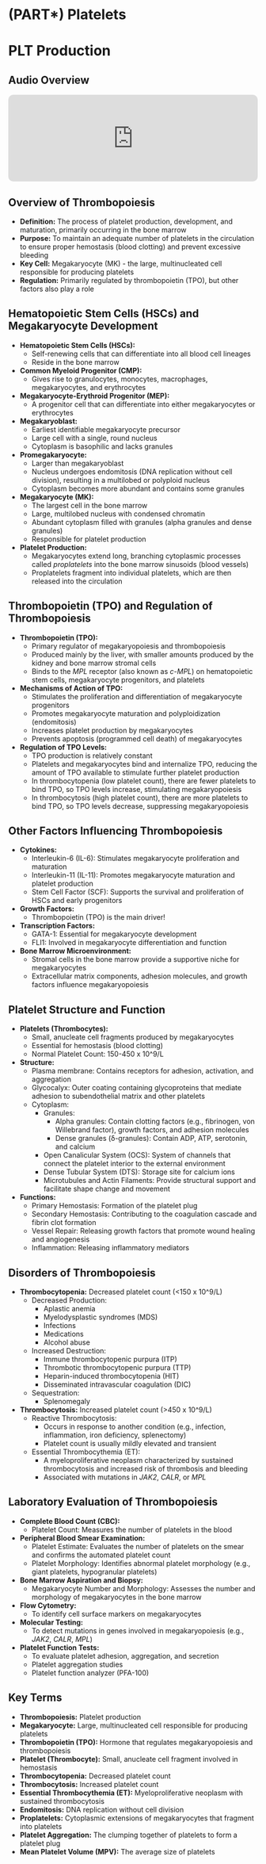 # (PART\*) Platelets


# PLT Production {-}

<div class="section level2 unnumbered">
  <h2 class="no-stick"><strong>Audio Overview</strong></h2>
  <center>
    <iframe allow="autoplay *; encrypted-media *; fullscreen *; clipboard-write" frameborder="0" height="175" style="width:100%;max-width:660px;overflow:hidden;border-radius:10px;" sandbox="allow-forms allow-popups allow-same-origin allow-scripts allow-storage-access-by-user-activation allow-top-navigation-by-user-activation" src="https://embed.podcasts.apple.com/us/podcast/thrombocytes/id1780125002?i=1000703167883"></iframe>
  </center>
</div>

## **Overview of Thrombopoiesis** {-}

*   **Definition:** The process of platelet production, development, and maturation, primarily occurring in the bone marrow
*   **Purpose:** To maintain an adequate number of platelets in the circulation to ensure proper hemostasis (blood clotting) and prevent excessive bleeding
*   **Key Cell:** Megakaryocyte (MK) - the large, multinucleated cell responsible for producing platelets
*   **Regulation:** Primarily regulated by thrombopoietin (TPO), but other factors also play a role

## **Hematopoietic Stem Cells (HSCs) and Megakaryocyte Development** {-}

*   **Hematopoietic Stem Cells (HSCs):**
    *   Self-renewing cells that can differentiate into all blood cell lineages
    *   Reside in the bone marrow
*   **Common Myeloid Progenitor (CMP):**
    *   Gives rise to granulocytes, monocytes, macrophages, megakaryocytes, and erythrocytes
*   **Megakaryocyte-Erythroid Progenitor (MEP):**
    *   A progenitor cell that can differentiate into either megakaryocytes or erythrocytes
*   **Megakaryoblast:**
    *   Earliest identifiable megakaryocyte precursor
    *   Large cell with a single, round nucleus
    *   Cytoplasm is basophilic and lacks granules
*   **Promegakaryocyte:**
    *   Larger than megakaryoblast
    *   Nucleus undergoes endomitosis (DNA replication without cell division), resulting in a multilobed or polyploid nucleus
    *   Cytoplasm becomes more abundant and contains some granules
*   **Megakaryocyte (MK):**
    *   The largest cell in the bone marrow
    *   Large, multilobed nucleus with condensed chromatin
    *   Abundant cytoplasm filled with granules (alpha granules and dense granules)
    *   Responsible for platelet production
*   **Platelet Production:**
    *   Megakaryocytes extend long, branching cytoplasmic processes called *proplatelets* into the bone marrow sinusoids (blood vessels)
    *   Proplatelets fragment into individual platelets, which are then released into the circulation

## **Thrombopoietin (TPO) and Regulation of Thrombopoiesis** {-}

*   **Thrombopoietin (TPO):**
    *   Primary regulator of megakaryopoiesis and thrombopoiesis
    *   Produced mainly by the liver, with smaller amounts produced by the kidney and bone marrow stromal cells
    *   Binds to the *MPL* receptor (also known as *c-MPL*) on hematopoietic stem cells, megakaryocyte progenitors, and platelets
*   **Mechanisms of Action of TPO:**
    *   Stimulates the proliferation and differentiation of megakaryocyte progenitors
    *   Promotes megakaryocyte maturation and polyploidization (endomitosis)
    *   Increases platelet production by megakaryocytes
    *   Prevents apoptosis (programmed cell death) of megakaryocytes
*   **Regulation of TPO Levels:**
    *   TPO production is relatively constant
    *   Platelets and megakaryocytes bind and internalize TPO, reducing the amount of TPO available to stimulate further platelet production
    *   In thrombocytopenia (low platelet count), there are fewer platelets to bind TPO, so TPO levels increase, stimulating megakaryopoiesis
    *   In thrombocytosis (high platelet count), there are more platelets to bind TPO, so TPO levels decrease, suppressing megakaryopoiesis

## **Other Factors Influencing Thrombopoiesis** {-}

*   **Cytokines:**
    *   Interleukin-6 (IL-6): Stimulates megakaryocyte proliferation and maturation
    *   Interleukin-11 (IL-11): Promotes megakaryocyte maturation and platelet production
    *   Stem Cell Factor (SCF): Supports the survival and proliferation of HSCs and early progenitors
*   **Growth Factors:**
    *   Thrombopoietin (TPO) is the main driver!
*   **Transcription Factors:**
    *   GATA-1: Essential for megakaryocyte development
    *   FLI1: Involved in megakaryocyte differentiation and function
*   **Bone Marrow Microenvironment:**
    *   Stromal cells in the bone marrow provide a supportive niche for megakaryocytes
    *   Extracellular matrix components, adhesion molecules, and growth factors influence megakaryopoiesis

## **Platelet Structure and Function** {-}

*   **Platelets (Thrombocytes):**
    *   Small, anucleate cell fragments produced by megakaryocytes
    *   Essential for hemostasis (blood clotting)
    *   Normal Platelet Count: 150-450 x 10^9/L
*   **Structure:**
    *   Plasma membrane: Contains receptors for adhesion, activation, and aggregation
    *   Glycocalyx: Outer coating containing glycoproteins that mediate adhesion to subendothelial matrix and other platelets
    *   Cytoplasm:
        *   Granules:
            *   Alpha granules: Contain clotting factors (e.g., fibrinogen, von Willebrand factor), growth factors, and adhesion molecules
            *   Dense granules (δ-granules): Contain ADP, ATP, serotonin, and calcium
        *   Open Canalicular System (OCS): System of channels that connect the platelet interior to the external environment
        *   Dense Tubular System (DTS): Storage site for calcium ions
        *   Microtubules and Actin Filaments: Provide structural support and facilitate shape change and movement
*   **Functions:**
    *   Primary Hemostasis: Formation of the platelet plug
    *   Secondary Hemostasis: Contributing to the coagulation cascade and fibrin clot formation
    *   Vessel Repair: Releasing growth factors that promote wound healing and angiogenesis
    *   Inflammation: Releasing inflammatory mediators

## **Disorders of Thrombopoiesis** {-}

*   **Thrombocytopenia:** Decreased platelet count (<150 x 10^9/L)
    *   Decreased Production:
        *   Aplastic anemia
        *   Myelodysplastic syndromes (MDS)
        *   Infections
        *   Medications
        *   Alcohol abuse
    *   Increased Destruction:
        *   Immune thrombocytopenic purpura (ITP)
        *   Thrombotic thrombocytopenic purpura (TTP)
        *   Heparin-induced thrombocytopenia (HIT)
        *   Disseminated intravascular coagulation (DIC)
    *   Sequestration:
        *   Splenomegaly
*   **Thrombocytosis:** Increased platelet count (>450 x 10^9/L)
    *   Reactive Thrombocytosis:
        *   Occurs in response to another condition (e.g., infection, inflammation, iron deficiency, splenectomy)
        *   Platelet count is usually mildly elevated and transient
    *   Essential Thrombocythemia (ET):
        *   A myeloproliferative neoplasm characterized by sustained thrombocytosis and increased risk of thrombosis and bleeding
        *   Associated with mutations in *JAK2*, *CALR*, or *MPL*

## **Laboratory Evaluation of Thrombopoiesis** {-}

*   **Complete Blood Count (CBC):**
    *   Platelet Count: Measures the number of platelets in the blood
*   **Peripheral Blood Smear Examination:**
    *   Platelet Estimate: Evaluates the number of platelets on the smear and confirms the automated platelet count
    *   Platelet Morphology: Identifies abnormal platelet morphology (e.g., giant platelets, hypogranular platelets)
*   **Bone Marrow Aspiration and Biopsy:**
    *   Megakaryocyte Number and Morphology: Assesses the number and morphology of megakaryocytes in the bone marrow
*   **Flow Cytometry:**
    *   To identify cell surface markers on megakaryocytes
*   **Molecular Testing:**
    *   To detect mutations in genes involved in megakaryopoiesis (e.g., *JAK2*, *CALR*, *MPL*)
*   **Platelet Function Tests:**
    *   To evaluate platelet adhesion, aggregation, and secretion
    *   Platelet aggregation studies
    *   Platelet function analyzer (PFA-100)

## **Key Terms** {-}

*   **Thrombopoiesis:** Platelet production
*   **Megakaryocyte:** Large, multinucleated cell responsible for producing platelets
*   **Thrombopoietin (TPO):** Hormone that regulates megakaryopoiesis and thrombopoiesis
*   **Platelet (Thrombocyte):** Small, anucleate cell fragment involved in hemostasis
*   **Thrombocytopenia:** Decreased platelet count
*   **Thrombocytosis:** Increased platelet count
*   **Essential Thrombocythemia (ET):** Myeloproliferative neoplasm with sustained thrombocytosis
*   **Endomitosis:** DNA replication without cell division
*   **Proplatelets:** Cytoplasmic extensions of megakaryocytes that fragment into platelets
*   **Platelet Aggregation:** The clumping together of platelets to form a platelet plug
*   **Mean Platelet Volume (MPV):** The average size of platelets
